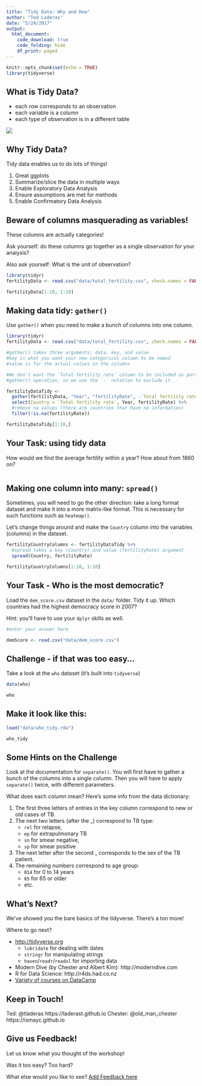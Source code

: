 ```yaml
---
title: "Tidy Data: Why and How"
author: "Ted Laderas"
date: "5/24/2017"
output: 
  html_document:
    code_download: true
    code_folding: hide
    df_print: paged
---
```


```r
knitr::opts_chunk$set(echo = TRUE)
library(tidyverse)
```

## What is Tidy Data?

- each row corresponds to an observation
- each variable is a column
- each type of observation is in a different table

![](figure/tidy-1.png)

## Why Tidy Data?

Tidy data enables us to do lots of things!

1) Great ggplots
2) Summarize/slice the data in multiple ways
3) Enable Exploratory Data Analysis
4) Ensure assumptions are met for methods
5) Enable Confirmatory Data Analysis

## Beware of columns masquerading as variables!

These columns are actually categories!

Ask yourself: do these columns go together as a single observation for your analysis?

Also ask yourself: What is the unit of observation?

```r
library(tidyr)
fertilityData <- read.csv("data/total_fertility.csv", check.names = FALSE)

fertilityData[1:10, 1:10]
```

## Making data tidy: `gather()`

Use `gather()` when you need to make a bunch of columns into one column. 

```r
library(tidyr)
fertilityData <- read.csv("data/total_fertility.csv", check.names = FALSE)

#gather() takes three arguments: data, key, and value
#key is what you want your new categorical column to be named
#value is for the actual values in the columns

#We don't want the `Total fertility rate` column to be included as part of the
#gather() operation, so we use the `-` notation to exclude it.

fertilityDataTidy <- 
  gather(fertilityData, "Year", "fertilityRate", -`Total fertility rate`) %>% 
  select(Country = `Total fertility rate`, Year, fertilityRate) %>% 
  #remove na values (there are countries that have no information)
  filter(!is.na(fertilityRate))

fertilityDataTidy[1:10,]
```

## Your Task: using tidy data

How would we find the average fertility within a year? How about from 1860 on?

```r

```

## Making one column into many: `spread()`

Sometimes, you will need to go the other direction: take a long format dataset and make it into a more matrix-like format. This is necessary for such functions such as `heatmap()`.

Let's change things around and make the `Country` column into the variables (columns) in the dataset. 

```r
fertilityCountryColumns <- fertilityDataTidy %>% 
  #spread takes a key (Country) and value (fertilityRate) argument
  spread(Country, fertilityRate) 

fertilityCountryColumns[1:10, 1:10]
```

## Your Task - Who is the most democratic?

Load the `dem_score.csv` dataset in the `data/` folder. Tidy it up. Which countries had the highest democracy score in 2007?

Hint: you'll have to use your `dplyr` skills as well.

```r
#enter your answer here

demScore <- read.csv("data/dem_score.csv")

```

## Challenge - if that was too easy...

Take a look at the `who` dataset (it's built into `tidyverse`)

```r
data(who)

who
```

## Make it look like this:

```r
load("data/who_tidy.rda")

who_tidy
```

## Some Hints on the Challenge

Look at the documentation for `separate()`. You will first have to gather a bunch of the columns into a single column. Then you will have to apply `separate()` twice, with different parameters.

What does each column mean? Here's some info from the data dictionary:

1) The first three letters of entries in the key column correspond to new or old cases of TB.
2) The next two letters (after the _) correspond to TB type:
    + `rel` for relapse, 
    + `ep` for extrapulmonary TB
    + `sn` for smear negative, 
    + `sp` for smear positive
3) The next letter after the second _ corresponds to the sex of the TB patient.
4) The remaining numbers correspond to age group:
    + `014` for 0 to 14 years
    + `65` for 65 or older
    + etc.

## What's Next?

We've showed you the bare basics of the tidyverse. There's a ton more!

Where to go next?

- <http://tidyverse.org>
    - `lubridate` for dealing with dates
    - `stringr` for manipulating strings
    - `haven`/`readr`/`readxl` for importing data
- Modern Dive (by Chester and Albert Kim): http://moderndive.com
- R for Data Science: http://r4ds.had.co.nz
- [Variety of courses on DataCamp](https://www.datacamp.com/) 

## Keep in Touch!

Ted: @tladeras https://laderast.github.io
Chester: @old_man_chester https://ismayc.github.io

## Give us Feedback!

Let us know what you thought of the workshop! 

Was it too easy? Too hard?

What else would you like to see? [Add Feedback here](https://github.com/Cascadia-R/gRadual-intRoduction-tidyverse/issues/1)
